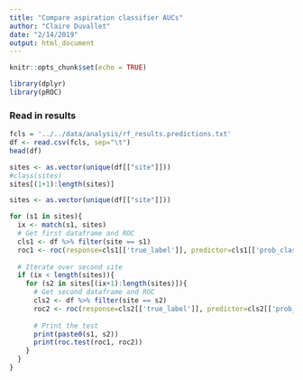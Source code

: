 ```yaml
---
title: "Compare aspiration classifier AUCs"
author: "Claire Duvallet"
date: "2/14/2019"
output: html_document
---
```


```r
knitr::opts_chunk$set(echo = TRUE)

library(dplyr)
library(pROC)
```

### Read in results

```r
fcls = '../../data/analysis/rf_results.predictions.txt'
df <- read.csv(fcls, sep="\t")
head(df)
```


```r
sites <- as.vector(unique(df[["site"]]))
#class(sites)
sites[(1+1):length(sites)]
```

```r
sites <- as.vector(unique(df[["site"]]))

for (s1 in sites){
  ix <- match(s1, sites)
  # Get first dataframe and ROC
  cls1 <- df %>% filter(site == s1)
  roc1 <- roc(response=cls1[['true_label']], predictor=cls1[['prob_class_1']])
  
  # Iterate over second site
  if (ix < length(sites)){
    for (s2 in sites[(ix+1):length(sites)]){
      # Get second dataframe and ROC
      cls2 <- df %>% filter(site == s2)
      roc2 <- roc(response=cls2[['true_label']], predictor=cls2[['prob_class_1']])
      
      # Print the test
      print(paste0(s1, s2))
      print(roc.test(roc1, roc2))
    }
  }
}
```

